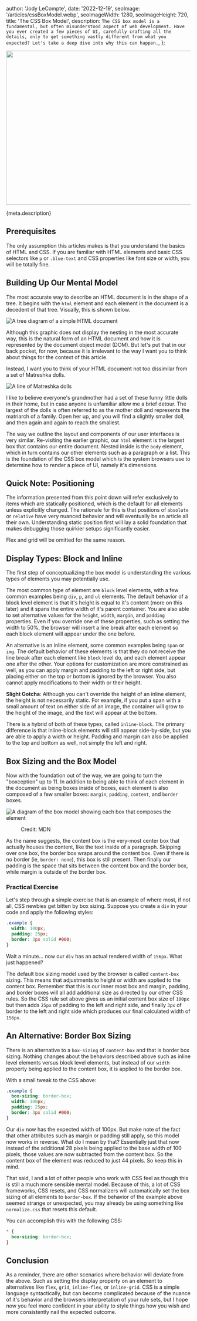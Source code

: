 


  author: 'Jody LeCompte',
  date: '2022-12-19',
  seoImage: '/articles/cssBoxModel.webp',
  seoImageWidth: 1280,
  seoImageHeight: 720,
  title: 'The CSS Box Model',
  description: `The CSS box model is a fundamental, but often misunderstood aspect of web development. Have you ever created a few pieces of UI, carefully crafting all the details, only to get something vastly different from what you expected? Let's take a deep dive into why this can happen.`,
};


<Image
  src="/articles/cssBoxModel.webp"
  alt=""
  width="640"
  height="420"
  aria-hidden="true"
/>

{meta.description}

## Prerequisites

The only assumption this articles makes is that you understand the basics of HTML and CSS. If you are familiar with HTML elements
and basic CSS selectors like `p` or `.blue-text` and CSS properties like font size or width, you will be totally fine.

## Building Up Our Mental Model

The most accurate way to describe an HTML document is in the shape of a tree. It begins with the `html` element and each element
in the document is a decedent of that tree. Visually, this is shown below.

<div style={{ display: 'flex', justifyContent: 'center' }}>
  <Image src={htmlTree} alt="A tree diagram of a simple HTML document" />
</div>

Although this graphic does not display the nesting in the most accurate way, this is the natural form of an HTML document and
how it is represented by the document object model (DOM). But let's put that in our back pocket, for now, because it is irrelevant
to the way I want you to think about things for the context of this article.

Instead, I want you to think of your HTML document not too dissimilar from a set of Matreshka dolls.

<div style={{ display: 'flex', justifyContent: 'center' }}>
  <Image src={dolls} alt="A line of Matreshka dolls" />
</div>

I like to believe everyone's grandmother had a set of these funny little dolls in their home, but in case anyone is unfamiliar
allow me a brief detour. The largest of the dolls is often referred to as the mother doll and represents the matriarch of a family.
Open her up, and you will find a slightly smaller doll, and then again and again to reach the smallest.

The way we outline the layout and components of our user interfaces is very similar. Re-visiting the earlier graphic, our `html`
element is the largest box that contains our entire document. Nested inside is the `body` element, which in turn contains our other
elements such as a paragraph or a list. This is the foundation of the CSS box model which is the system browsers use to determine
how to render a piece of UI, namely it's dimensions.

## Quick Note: Positioning

The information presented from this point down will refer exclusively to items which are statically positioned, which is the
default for all elements unless explicitly changed. The rationale for this is that positions of `absolute` or `relative` have
very nuanced behavior and will eventually be an article all their own. Understanding static position first will lay a solid
foundation that makes debugging those quirkier setups significantly easier.

Flex and grid will be omitted for the same reason.

## Display Types: Block and Inline

The first step of conceptualizing the box model is understanding the various types of elements you may potentially use.

The most common type of element are `block` level elements, with a few common examples being `div`, `p`, and `ul` elements.
The default behavior of a block level element is that it's height is equal to it's content (more on this later) and it spans the
entire width of it's parent container. You are also able to set alternative values for the `height`, `width`, `margin`, and `padding`
properties. Even if you override one of these properties, such as setting the width to 50%, the browser will insert a line break after
each element so each block element will appear under the one before.

An alternative is an inline element, some common examples being `span` or `img`. The default behavior of these elements is that they do not
receive the line break after each element like `block` level do, and each element appear one after the other. Your options for customization
are more constrained as well, as you can apply margin and padding to the left or right side, but placing either on the top or bottom is ignored
by the browser. You also cannot apply modifications to their width or their height.

<b>Slight Gotcha</b>: Although you can't override the height of an inline
element, the height is not necessarily static. For example, if you put a span
with a small amount of text on either side of an image, the container will grow
to the height of the image, and the text will appear at the bottom.

There is a hybrid of both of these types, called `inline-block`. The primary difference is that inline-block elements will still appear side-by-side,
but you are able to apply a width or height. Padding and margin can also be applied to the top and bottom as well, not simply the left and right.

## Box Sizing and the Box Model

Now with the foundation out of the way, we are going to turn the "boxception" up to 11. In addition to being able to think of each
element in the document as being boxes inside of boxes, each element is also composed of a few smaller boxes: `margin`, `padding`, `content`, and `border` boxes.

<div style={{ display: 'flex', flexDirection: 'column', alignItems: 'center' }}>
  <Image
    src={boxModel}
    alt="A diagram of the box model showing each box that composes the element"
  />
  <figure>Credit: MDN</figure>
</div>

As the name suggests, the content box is the very-most center box that actually houses the content, like the text inside of a paragraph. Skipping over one box, the border box
wraps around the content box. Even if there is no border (ie, `border: none`), this box is still present. Then finally our padding is the space that sits between the content
box and the border box, while margin is outside of the border box.

### Practical Exercise

Let's step through a simple exercise that is an example of where most, if not all, CSS newbies get bitten by box sizing. Suppose
you create a `div` in your code and apply the following styles:

```css
.example {
  width: 100px;
  padding: 25px;
  border: 3px solid #000;
}
```

Wait a minute... now our `div` has an actual rendered width of `156px`. What just happened?

The default box sizing model used by the browser is called `content-box` sizing. This means that adjustments to height or width are applied to the content box. Remember
that this is our inner most box and margin, padding, and border boxes will all add additional size as directed by our other CSS rules. So the CSS rule set above gives
us an initial content box size of `100px` but then adds `25px` of padding to the left and right side, and finally `3px` of border to the left and right side which produces
our final calculated width of `156px`.

## An Alternative: Border Box Sizing

There is an alternative to a `box-sizing` of `content-box` and that is border box sizing. Nothing changes about the behaviors described above such as inline level elements versus
block level elements, but instead of our `width` property being applied to the content box, it is applied to the border box.

With a small tweak to the CSS above:

```css
.example {
  box-sizing: border-box;
  width: 100px;
  padding: 25px;
  border: 3px solid #000;
}
```

Our `div` now has the expected width of 100px. But make note of the fact that other attributes such as margin or padding still apply, so this model now works in reverse.
What do I mean by that? Essentially just that now instead of the additional 28 pixels being applied to the base width of 100 pixels, those values are now subtracted from
the content box. So the content box of the element was reduced to just 44 pixels. So keep this in mind.

That said, I and a lot of other people who work with CSS feel as though this is still a much more sensible mental model.
Because of this, a lot of CSS frameworks, CSS resets, and CSS normalizers will automatically set the box sizing of all elements to `border-box`.
If the behavior of the example above seemed strange or unexpected, you may already be using something like `normalize.css` that resets this default.

You can accomplish this with the following CSS:

```css
* {
  box-sizing: border-box;
}
```

## Conclusion

As a reminder, there are other scenarios where behavior will deviate from the above. Such as setting the display property on an element to alternatives like
`flex`, `grid`, `inline-flex`, or `inline-grid`. CSS is a simple language syntactically, but can become complicated because of the nuance of it's behavior and
the browsers interpretation of your rule sets, but I hope now you feel more confident in your ability to style things how you wish and more consistently
nail the expected outcome.
